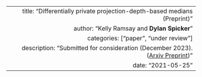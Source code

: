 ---
  title: "Differentially private projection-depth-based medians (Preprint)"
  author: "Kelly Ramsay and **Dylan Spicker**"
  categories: ["paper", "under review"]
  description: "Submitted for consideration (December 2023). ([Arxiv Preprint](https://arxiv.org/abs/2312.07792))"
  date: "2021-05-25"
---  